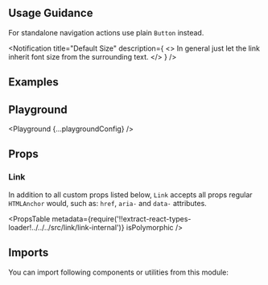



<Layout title="Link" description="Used for navigational actions that appear within or directly following a sentence.">

## Usage Guidance

For standalone navigation actions use plain `Button` instead.

<Notification
  title="Default Size"
  description={
    <>
      In general just let the link inherit font size from the surrounding text.
    </>
  }
/>

## Examples

<Example title="Basic Usage" path="link/basic-usage">
  <BasicUsage />
</Example>

<Example title="With Icons" path="link/with-icons">
  <WithIcons />
</Example>

<Example title="Szies" path="link/sizes">
  <Sizes />
</Example>

<Example title="Inverted" path="link/inverted" darkPreview>
  <Inverted />
</Example>

## Playground

<Playground {...playgroundConfig} />

## Props

### Link

In addition to all custom props listed below, `Link` accepts all props regular `HTMLAnchor` would, such as: `href`, `aria-` and `data-` attributes.

<PropsTable
  metadata={require('!!extract-react-types-loader!../../../src/link/link-internal')}
  isPolymorphic
/>

## Imports

You can import following components or utilities from this module:

<Imports module={LinkExports} path="@datacamp/waffles/link" />

</Layout>
